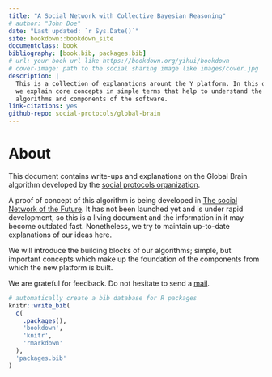 ```yaml
--- 
title: "A Social Network with Collective Bayesian Reasoning"
# author: "John Doe"
date: "Last updated: `r Sys.Date()`"
site: bookdown::bookdown_site
documentclass: book
bibliography: [book.bib, packages.bib]
# url: your book url like https://bookdown.org/yihui/bookdown
# cover-image: path to the social sharing image like images/cover.jpg
description: |
  This is a collection of explanations arount the Y platform. In this document,
  we explain core concepts in simple terms that help to understand the
  algorithms and components of the software.
link-citations: yes
github-repo: social-protocols/global-brain
---
```


# About

This document contains write-ups and explanations on the Global Brain
algorithm developed by the [social protocols organization](https://www.social-protocols.org).

A proof of concept of this algorithm is being developed in
[The social Network of the Future](https://github.com/social-protocols/social-network).
It has not been launched yet and is
under rapid development, so this is a living document and the information in
it may become outdated fast. Nonetheless, we try to maintain up-to-date
explanations of our ideas here.

We will introduce the building blocks of our algorithms; simple, but important
concepts which make up the foundation of the components from which the
new platform is built.

We are grateful for feedback. Do not hesitate to send a
[mail](mailto:mail@social-protocols.org).





<!-- TODO: -->

<!-- - [ ] describe how Y works in broad terms -->

```r
# automatically create a bib database for R packages
knitr::write_bib(
  c(
    .packages(),
    'bookdown',
    'knitr',
    'rmarkdown'
  ),
  'packages.bib'
)
```
